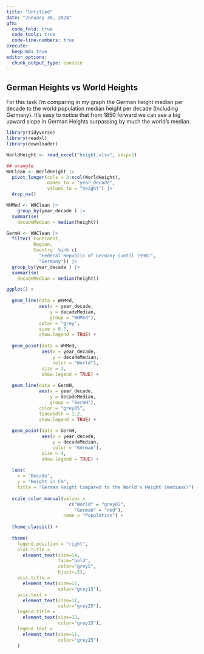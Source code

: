 ```yaml
---
title: "Untitled"
date: "January 30, 2024"
gfm:
  code_fold: true
  code_tools: true
  code-line-numbers: true
execute:
  keep-md: true
editor_options: 
  chunk_output_type: console
---
```


## German Heights vs World Heights

For this task I'm comparing in my graph the German height median per decade to the world population median height per decade (Including Germany). It's easy to notice that from 1850 forward we can see a big upward slope in German Heights surpassing by much the world's median.

```r
library(tidyverse)
library(readxl)
library(downloader)

WorldHeight <- read_excel("height.xlsx", skip=2)

## wrangle
WHClean <- WorldHeight |>
  pivot_longer(cols = 3:ncol(WorldHeight), 
               names_to = "year_decade", 
               values_to = "height") |>
  drop_na()

WHMed <- WHClean |> 
    group_by(year_decade ) |> 
  summarise(
    decadeMedian = median(height))

GermH <- WHClean |>
  filter(`Continent, 
          Region, 
          Country` %in% c(
            "Federal Republic of Germany (until 1990)",
            "Germany")) |>
  group_by(year_decade ) |> 
  summarise(
    decadeMedian = median(height))

ggplot() +
  
  geom_line(data = WHMed, 
            aes(x = year_decade, 
                y = decadeMedian, 
                group = "WHMed"), 
            color = "grey", 
            size = 0.7, 
            show.legend = TRUE) +
  
  geom_point(data = WHMed, 
             aes(x = year_decade, 
                 y = decadeMedian, 
                 color = "World"), 
             size = 3, 
             show.legend = TRUE) +
  
  geom_line(data = GermH, 
            aes(x = year_decade, 
                y = decadeMedian, 
                group = "GermH"), 
            color = "grey85", 
            linewidth = 1.2, 
            show.legend = TRUE) +
  
  geom_point(data = GermH, 
             aes(x = year_decade, 
                 y = decadeMedian, 
                 color = "German"), 
             size = 4, 
             show.legend = TRUE) +
  
  labs(
    x = "Decade",
    y = "Height in Cm",
    title = "German Height Compared to the World's Height (medians)") +
  
  scale_color_manual(values = 
                       c("World" = "grey65", 
                         "German" = "red"), 
                     name = "Population") +
  
  theme_classic() +
  
  theme(
    legend.position = "right",
    plot.title = 
      element_text(size=14,
                   face="bold",
                   color="grey5",
                   hjust=.5),
    axis.title = 
      element_text(size=12,
                   color="grey15"),
    axis.text = 
      element_text(size=11,
                   color="grey25"),
    legend.title = 
      element_text(size=12,
                   color="grey15"),
    legend.text = 
      element_text(size=11,
                   color="grey25")
    )

```
